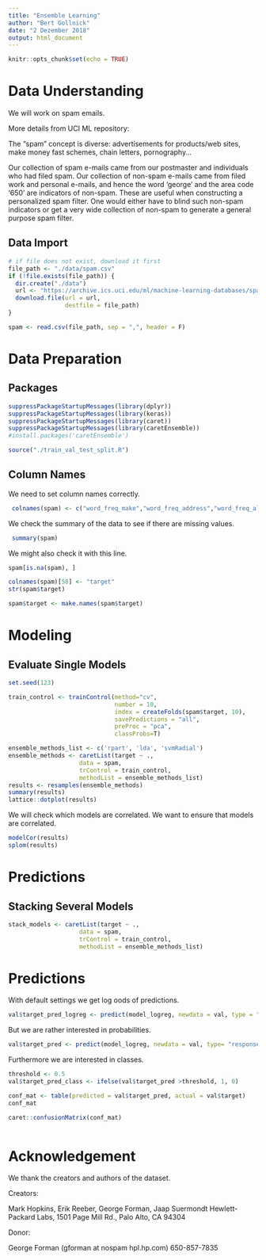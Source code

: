 ---
title: "Ensemble Learning"
author: "Bert Gollnick"
date: "2 Dezember 2018"
output: html_document
---

```{r setup, include=FALSE}
knitr::opts_chunk$set(echo = TRUE)
```

# Data Understanding

We will work on spam emails.

More details from UCI ML repository:

The "spam" concept is diverse: advertisements for products/web sites, make money fast schemes, chain letters, pornography... 

Our collection of spam e-mails came from our postmaster and individuals who had filed spam. Our collection of non-spam e-mails came from filed work and personal e-mails, and hence the word 'george' and the area code '650' are indicators of non-spam. These are useful when constructing a personalized spam filter. One would either have to blind such non-spam indicators or get a very wide collection of non-spam to generate a general purpose spam filter. 

## Data Import

```{r}
# if file does not exist, download it first
file_path <- "./data/spam.csv"
if (!file.exists(file_path)) {
  dir.create("./data")
  url <- "https://archive.ics.uci.edu/ml/machine-learning-databases/spambase/spambase.data"
  download.file(url = url, 
                destfile = file_path)
}

spam <- read.csv(file_path, sep = ",", header = F)
```

# Data Preparation

## Packages

```{r}
suppressPackageStartupMessages(library(dplyr))
suppressPackageStartupMessages(library(keras))
suppressPackageStartupMessages(library(caret))
suppressPackageStartupMessages(library(caretEnsemble))
#install.packages('caretEnsemble')

source("./train_val_test_split.R")
```


## Column Names

We need to set column names correctly.

```{r}
 colnames(spam) <- c("word_freq_make","word_freq_address","word_freq_all","word_freq_3d","word_freq_our","word_freq_over","word_freq_remove","word_freq_internet","word_freq_order","word_freq_mail","word_freq_receive","word_freq_will","word_freq_people","word_freq_report","word_freq_addresses","word_freq_free","word_freq_business","word_freq_email","word_freq_you","word_freq_credit","word_freq_your","word_freq_font","word_freq_000","word_freq_money","word_freq_hp","word_freq_hpl","word_freq_george","word_freq_650","word_freq_lab","word_freq_labs","word_freq_telnet","word_freq_857","word_freq_data","word_freq_415","word_freq_85","word_freq_technology","word_freq_1999","word_freq_parts","word_freq_pm","word_freq_direct","word_freq_cs","word_freq_meeting","word_freq_original","word_freq_project","word_freq_re","word_freq_edu","word_freq_table","word_freq_conference","char_freq_;","char_freq_(","char_freq_[","char_freq_!","char_freq_$","char_freq_#","capital_run_length_average","capital_run_length_longest","capital_run_length_total", "target" )
```

We check the summary of the data to see if there are missing values.

```{r}
 summary(spam)
```

We might also check it with this line.

```{r}
spam[is.na(spam), ]
```

```{r}
colnames(spam)[58] <- "target"
str(spam$target)

spam$target <- make.names(spam$target)
```

# Modeling 

## Evaluate Single Models

```{r}
set.seed(123)

train_control <- trainControl(method="cv", 
                              number = 10,
                              index = createFolds(spam$target, 10),
                              savePredictions = "all",
                              preProc = "pca",
                              classProbs=T)

ensemble_methods_list <- c('rpart', 'lda', 'svmRadial')
ensemble_methods <- caretList(target ~ ., 
                    data = spam, 
                    trControl = train_control,
                    methodList = ensemble_methods_list)
results <- resamples(ensemble_methods)
summary(results)
lattice::dotplot(results)
```

We will check which models are correlated. We want to ensure that models are correlated.

```{r}
modelCor(results)
splom(results)
```

# Predictions




## Stacking Several Models

```{r}
stack_models <- caretList(target ~ ., 
                    data = spam, 
                    trControl = train_control,
                    methodList = ensemble_methods_list)
```



# Predictions

With default settings we get log oods of predictions.

```{r}
val$target_pred_logreg <- predict(model_logreg, newdata = val, type = "response") %>% round(0)
```

But we are rather interested in probabilities.

```{r}
val$target_pred <- predict(model_logreg, newdata = val, type= "response")
```

Furthermore we are interested in classes.

```{r}
threshold <- 0.5
val$target_pred_class <- ifelse(val$target_pred >threshold, 1, 0)
```



```{r}
conf_mat <- table(predicted = val$target_pred, actual = val$target)
conf_mat
```

```{r}
caret::confusionMatrix(conf_mat)
```


```{r}

```


# Acknowledgement

We thank the creators and authors of the dataset.

Creators: 

Mark Hopkins, Erik Reeber, George Forman, Jaap Suermondt 
Hewlett-Packard Labs, 1501 Page Mill Rd., Palo Alto, CA 94304 

Donor: 

George Forman (gforman at nospam hpl.hp.com) 650-857-7835

